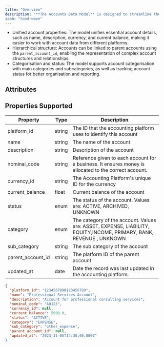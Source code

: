```yaml
---
title: "Overview"
description: "**The Accounts Data Model** is designed to streamline the management and retrieval of account-related information across various accounting platforms. "
icon: "hand-wave"
---
```


- Unified account properties: The model unifies essential account details, such as name, description, currency, and current balance, making it easier to work with account data from different platforms.
- Hierarchical structure: Accounts can be linked to parent accounts using the `parent_account_id`, enabling the representation of complex account structures and relationships.
- Categorisation and status: The model supports account categorisation with main categories and subcategories, as well as tracking account status for better organisation and reporting.

## Attributes

<Snippet file="accounts_snippets.mdx" />

## Properties Supported

| Property          | Type   | Description                                                                                                         |
| ----------------- | ------ | ------------------------------------------------------------------------------------------------------------------- |
| platform_id       | string | The ID that the accounting platform uses to identify this account                                                   |
| name              | string | The name of the account                                                                                             |
| description       | string | Description of the account                                                                                          |
| nominal_code      | string | Reference given to each account for a business. It ensures money is allocated to the correct account.               |
| currency_id       | string | The Accounting Platform's unique ID for the currency                                                                |
| current_balance   | float  | Current balance of the account                                                                                      |
| status            | enum   | The status of the account. Values are: ACTIVE, ARCHIVED, UNKNOWN                                                    |
| category          | enum   | The category of the account. Values are: ASSET, EXPENSE, LIABILITY, EQUITY,INCOME, PRIMARY, BANK, REVENUE , UNKNOWN |
| sub_category      | string | The sub category of the account                                                                                     |
| parent_account_id | string | The platform ID of the parent account                                                                               |
| updated_at        | date   | Date the record was last updated in the accounting platform.                                                        |

<ResponseExample name="The Account Object" >

```json The Account Response Object
{
  "platform_id": "1234567890123456789",
  "name": "Professional Services Account",
  "description": "Account for professional consulting services",
  "nominal_code": "A0123",
  "currency_id": null,
  "current_balance": 5000.0,
  "status": "ACTIVE",
  "category": "EXPENSE",
  "sub_category": "other_expense",
  "parent_account_id": null,
  "updated_at": "2023-11-05T14:30:00.000Z"
}
```

</ResponseExample>
